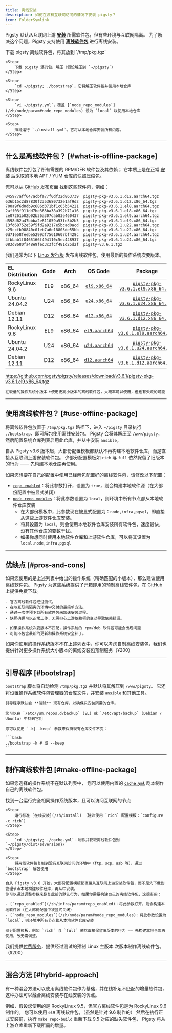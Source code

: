 ```yaml
---
title: 离线安装
description: 如何在没有互联网访问的情况下安装 pigsty？
icon: FolderSymlink
---
```




Pigsty 默认从互联网上游 [**安装**](/zh/install) 所需软件包，但有些环境与互联网隔离。
为了解决这个问题，Pigsty 支持使用 [**离线软件包**](#offline-package) 进行离线安装。

<Steps>
    <Step>
        下载 pigsty 离线软件包，将其放到 `/tmp/pkg.tgz`
    </Step>

    <Step>
        下载 pigsty 源码包，解压（假设解压到 `~/pigsty`）
    </Step>

    <Step>
        `cd ~/pigsty; ./bootstrap`，它将解压软件包并使用本地仓库
    </Step>

    <Step>
        `vi ~/pigsty.yml`，覆盖 [`node_repo_modules`](/zh/node/param#node_repo_modules) 设为 `local` 以使用本地仓库
    </Step>

    <Step>
        照常运行 `./install.yml`。它将从本地仓库安装所有内容。
    </Step>

</Steps>

------

## 什么是离线软件包？ [#what-is-offline-package]

离线软件包打包了所有需要的 RPM/DEB 软件包及其依赖；
它本质上是在正常 [安装](/zh/install/start) 后采取的本地 APT / YUM 仓库的快照压缩包。

您可以从 [GitHub 发布页面](https://github.com/pgsty/pigsty/releases/latest) 找到这些软件包，例如：

```bash
045977aff647acbfa77f0df32d863739  pigsty-pkg-v3.6.1.d12.aarch64.tgz
636b15c2d87830f2353680732e1af9d2  pigsty-pkg-v3.6.1.d12.x86_64.tgz
700a9f6d0db9c686d371bf1c05b54221  pigsty-pkg-v3.6.1.el8.aarch64.tgz
2aff03f911dd7be363ba38a392b71a16  pigsty-pkg-v3.6.1.el8.x86_64.tgz
ce07261b02b02b36a307dab83e460437  pigsty-pkg-v3.6.1.el9.aarch64.tgz
d598d62a47bbba2e811059a53fe3b2b5  pigsty-pkg-v3.6.1.el9.x86_64.tgz
13fd68752e59f5fd2a9217e5bcad0acd  pigsty-pkg-v3.6.1.u22.aarch64.tgz
c25ccfb98840c01eb7a6e18803de55bb  pigsty-pkg-v3.6.1.u22.x86_64.tgz
0d71e58feebe5299df75610607bf428c  pigsty-pkg-v3.6.1.u24.aarch64.tgz
4fbbab1f8465166f494110c5ec448937  pigsty-pkg-v3.6.1.u24.x86_64.tgz
083d8680fa48e9fec3c3fcf481d25d2f  pigsty-v3.6.1.tgz
```

我们通常为以下 [Linux 发行版](/zh/prepare/linux) 发布离线软件包，使用最新的操作系统次要版本。

| EL Distribution |                        Code                         |                          Arch                          |                                            OS Code                                            |                                                              Package                                                              |
|:----------------|:---------------------------------------------------:|:------------------------------------------------------:|:---------------------------------------------------------------------------------------------:|:---------------------------------------------------------------------------------------------------------------------------------:|
| RockyLinux 9.6  | <span className="font-bold text-sky-700">EL9</span> | <span className="font-bold text-sky-600">x86_64</span> |  [`el9.x86_64`](https://github.com/pgsty/pigsty/blob/main/roles/node_id/vars/el9.x86_64.yml)  |  [`pigsty-pkg-v3.6.1.el9.x86_64.tgz`](https://github.com/pgsty/pigsty/releases/download/v3.6.1/pigsty-pkg-v3.6.1.el9.x86_64.tgz)  |
| Ubuntu 24.04.2  | <span className="font-bold text-sky-700">U24</span> | <span className="font-bold text-sky-600">x86_64</span> |  [`u24.x86_64`](https://github.com/pgsty/pigsty/blob/main/roles/node_id/vars/u24.x86_64.yml)  |  [`pigsty-pkg-v3.6.1.u24.x86_64.tgz`](https://github.com/pgsty/pigsty/releases/download/v3.6.1/pigsty-pkg-v3.6.1.u24.x86_64.tgz)  |
| Debian 12.11    | <span className="font-bold text-sky-700">D12</span> | <span className="font-bold text-sky-600">x86_64</span> |  [`d12.x86_64`](https://github.com/pgsty/pigsty/blob/main/roles/node_id/vars/d12.x86_64.yml)  |  [`pigsty-pkg-v3.6.1.d12.x86_64.tgz`](https://github.com/pgsty/pigsty/releases/download/v3.6.1/pigsty-pkg-v3.6.1.d12.x86_64.tgz)  |
| RockyLinux 9.6  | <span className="font-bold text-sky-700">EL9</span> | <span className="font-bold text-sky-600">x86_64</span> | [`el9.aarch64`](https://github.com/pgsty/pigsty/blob/main/roles/node_id/vars/el9.aarch64.yml) | [`pigsty-pkg-v3.6.1.el9.aarch64.tgz`](https://github.com/pgsty/pigsty/releases/download/v3.6.1/pigsty-pkg-v3.6.1.el9.aarch64.tgz) |
| Ubuntu 24.04.2  | <span className="font-bold text-sky-700">U24</span> | <span className="font-bold text-sky-600">x86_64</span> | [`u24.aarch64`](https://github.com/pgsty/pigsty/blob/main/roles/node_id/vars/u24.aarch64.yml) | [`pigsty-pkg-v3.6.1.u24.aarch64.tgz`](https://github.com/pgsty/pigsty/releases/download/v3.6.1/pigsty-pkg-v3.6.1.u24.aarch64.tgz) |
| Debian 12.11    | <span className="font-bold text-sky-700">D12</span> | <span className="font-bold text-sky-600">x86_64</span> | [`d12.aarch64`](https://github.com/pgsty/pigsty/blob/main/roles/node_id/vars/d12.aarch64.yml) | [`pigsty-pkg-v3.6.1.d12.aarch64.tgz`](https://github.com/pgsty/pigsty/releases/download/v3.6.1/pigsty-pkg-v3.6.1.d12.aarch64.tgz) |

https://github.com/pgsty/pigsty/releases/download/v3.6.1/pigsty-pkg-v3.6.1.el9.x86_64.tgz

<Callout title="离线软件包是为特定的 Linux 操作系统小版本制作的" type="warn">

    在较低的操作系统小版本上使用更高小版本的离线软件包，大概率可以使用，但也有失败的可能

</Callout>


------

## 使用离线软件包？ [#use-offline-package]

将离线软件包放置于 `/tmp/pkg.tgz` 路径下，进入 `~/pigsty` 目录执行 `./bootstrap`，即可解包使用离线安装包。
Pigsty 会将其解压至 `/www/pigsty`，然后配置系统仓库列表启用此仓库，并从中安装 `ansible`。

自从 Pigsty v3.6 版本起，大部份配置模板都默认不再构建本地软件仓库，而是直接从互联网上游安装软件包。
少部分配置模板如 `rich` 与 `full` 依然保留了旧版本的行为 —— 先构建本地仓库再使用。

如果您想要在自己的配置中使用已经解包配置好的离线软件包，请修改以下配置：

- [`repo_enabled`](/zh/infra/param#repo_enabled)：将此参数打开，设置为 `true`，则会构建本地软件源（在大部份配置中被显式关闭）
- [`node_repo_modules`](/zh/node/param#node_repo_modules)：将此参数设置为 `local`，则环境中所有节点都从本地软件仓库安装
  - 在大部份模板中，此参数现在被显式配置为：`node,infra,pgsql`，即直接从这些上游软件仓库安装。
  - 将其设置为 `local`，则会使用本地软件仓库安装所有软件包，速度最快，没有其他仓库的变数干扰。
  - 如果你想同时使用本地软件仓库和上游软件仓库，可以将其设置为 `local,node,infra,pgsql`



--------

## 优缺点 [#pros-and-cons]

如果您使用的是上述列表中给出的操作系统（精确匹配的小版本），那么建议使用离线软件包。
Pigsty 为这些系统提供了开箱即用的预制离线软件包，在 GitHub 上提供免费下载。

<Callout title="使用离线软件包的优点" type="success">

    - 官方离线软件包经过测试。
    - 在与互联网隔离的环境中交付的最简单方法。
    - 通过一次性预下载所有软件包来加速安装过程。
    - 快照确保可以正常工作，无需担心上游依赖项的变动导致依赖错漏。

</Callout>


<Callout title="使用离线软件包的缺点" type="warn">

    - 如果操作系统次要版本不匹配，操作系统的 rpm/deb 软件包可能会出现问题
    - 可能不包含最新的更新和操作系统安全补丁。

</Callout>

如果你使用的操作系统版本不在上述列表中，你可以考虑自制离线安装包，我们也提供针对更多操作系统大小版本的离线安装包预制服务（¥200）



------

## 引导程序 [#bootstrap]

`bootstrap` 脚本将自动检测 `/tmp/pkg.tgz` 并默认将其解压到 `/www/pigsty`。
它还将设置操作系统软件包管理器的仓库文件，并安装 `ansible` 和其他工具。

<Callout title="我的仓库文件在哪里？" type="warn">

    引导程序默认会 **清除** 现有仓库，以确保只安装所需的仓库。

    您可以在 `/etc/yum.repos.d/backup` (EL) 或 `/etc/apt/backup` (Debian / Ubuntu) 中找到它们

</Callout>


<Callout title="如果您想保留现有仓库">

    您可以使用 `-k|--keep` 参数来保持现有仓库文件不变：

    ```bash
    ./bootstrap -k # 或 --keep
    ```

</Callout>



------

## 制作离线软件包 [#make-offline-package]

如果您选择的操作系统不在默认列表中，
您可以使用内置的 [**`cache.yml`**](https://github.com/pgsty/pigsty/blob/main/cache.yml) 剧本制作自己的离线软件包。

<Steps>
    <Step>
        找到一台运行完全相同操作系统版本，且可以访问互联网的节点
    </Step>

    <Step>
        运行标准 [在线安装](/zh/install) （建议使用 `rich` 配置模板：`configure -c rich`）
    </Step>

    <Step>
        `cd ~/pigsty; ./cache.yml`：制作并获取离线软件包到 `~/pigsty/dist/${version}/`
    </Step>

    <Step>
        将离线软件包复制到没有互联网访问的环境中（ftp、scp、usb 等），通过 `bootstrap` 解包使用
    </Step>

</Steps>


<Callout title="v3.6 的行为变化">

    自从 Pigsty v3.6 开始，大部份配置模板都直接从互联网上游安装软件包，而不是先下载到管理节点本地构建软件仓库，再从中安装。
    你可以通过调整参数来恢复此前的默认行为，如果你需要构建自己的离线软件包，这很有用：

    - [`repo_enabled`](/zh/infra/param#repo_enabled)：将此参数打开，则会构建本地软件源（在大部份配置中被显式关闭）
    - [`node_repo_modules`](/zh/node/param#node_repo_modules)：将此参数设置为 `local`，则环境中所有节点都从本地软件仓库安装

    部分配置模板，例如 `rich` 与 `full` 依然直接保留旧版本的行为 —— 先构建本地仓库再使用，故无需调整。

</Callout>


我们提供[付费服务](/zh/about/service)，提供经过测试的预制 Linux 主版本.次版本制作离线软件包。（¥200）




------

## 混合方法 [#hybrid-approach]

有一种混合方法可以使用离线软件包作为基础，并在线补足不匹配的增量软件包，这种办法可以融合离线安装与在线安装的优点。

例如，假设您使用的是 RockyLinux 9.5，但官方离线软件包是为 RockyLinux 9.6 制作的。
您可以使用 `el9` 离线软件包，（虽然是针对 9.6 制作的）
然后在执行正式安装前，执行 `make repo-build` 重新下载 9.5 对应的缺失软件包，
Pigsty 将从上游仓库重新下载所需的增量。

